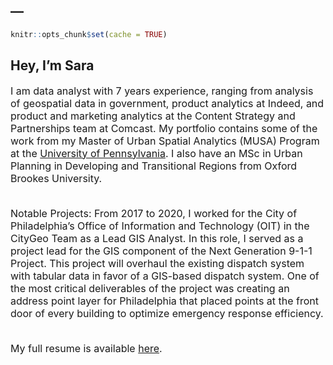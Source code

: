 ---
---

```r
knitr::opts_chunk$set(cache = TRUE)
```

<link rel="stylesheet" href="styles.css" type="text/css">

## Hey, I'm Sara 


<font size = "3">I am data analyst with 7 years experience, ranging from analysis of geospatial data in government, product analytics at Indeed, and product and marketing analytics at the Content Strategy and Partnerships team at Comcast. My portfolio contains some of the work from my Master of Urban Spatial Analytics (MUSA) Program at the [University of Pennsylvania](https://www.design.upenn.edu/musa/about). I also have an MSc in Urban Planning in Developing and Transitional Regions from Oxford Brookes University.
<br><br>

Notable Projects:
From 2017 to 2020, I worked for the City of Philadelphia's Office of Information and Technology (OIT) in the CityGeo Team as a Lead GIS Analyst. In this role, I served as a project lead for the GIS component of the Next Generation 9-1-1 Project. This project will overhaul the existing dispatch system with tabular data in favor of a GIS-based dispatch system. One of the most critical deliverables of the project was creating an address point layer for Philadelphia that placed points at the front door of every building to optimize emergency response efficiency.
<br><br>


My full resume is available [here](files/Sara_Mattio_Resume.pdf).</font>
